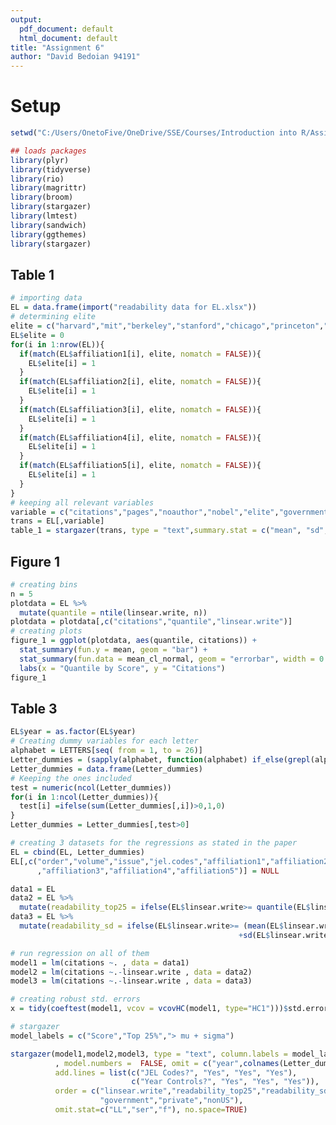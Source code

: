 ---
output:
  pdf_document: default
  html_document: default
title: "Assignment 6"
author: "David Bedoian 94191"
---
# Setup
```{r, message=FALSE, warning=FALSE}
setwd("C:/Users/OnetoFive/OneDrive/SSE/Courses/Introduction into R/Assignment 6/Assignment 6")

## loads packages
library(plyr) 
library(tidyverse)
library(rio)
library(magrittr)
library(broom)
library(stargazer)
library(lmtest)
library(sandwich)
library(ggthemes)
library(stargazer)
```

## Table 1
```{r, message=FALSE}
# importing data
EL = data.frame(import("readability data for EL.xlsx"))
# determining elite
elite = c("harvard","mit","berkeley","stanford","chicago","princeton","penn","columbia","yale","nyu")
EL$elite = 0
for(i in 1:nrow(EL)){
  if(match(EL$affiliation1[i], elite, nomatch = FALSE)){
    EL$elite[i] = 1
  }
  if(match(EL$affiliation2[i], elite, nomatch = FALSE)){
    EL$elite[i] = 1
  }
  if(match(EL$affiliation3[i], elite, nomatch = FALSE)){
    EL$elite[i] = 1
  }
  if(match(EL$affiliation4[i], elite, nomatch = FALSE)){
    EL$elite[i] = 1
  }
  if(match(EL$affiliation5[i], elite, nomatch = FALSE)){
    EL$elite[i] = 1
  }
}
# keeping all relevant variables
variable = c("citations","pages","noauthor","nobel","elite","government","private","nonUS")
trans = EL[,variable]
table_1 = stargazer(trans, type = "text",summary.stat = c("mean", "sd", "min", "median", "max"),omit.stat=c("LL","ser","f"), no.space=TRUE)
```

## Figure 1
```{r, message=FALSE}

# creating bins
n = 5
plotdata = EL %>%
  mutate(quantile = ntile(linsear.write, n))
plotdata = plotdata[,c("citations","quantile","linsear.write")]
# creating plots
figure_1 = ggplot(plotdata, aes(quantile, citations)) +
  stat_summary(fun.y = mean, geom = "bar") + 
  stat_summary(fun.data = mean_cl_normal, geom = "errorbar", width = 0.2) + 
  labs(x = "Quantile by Score", y = "Citations")
figure_1  
```

## Table 3
```{r, message=FALSE}
EL$year = as.factor(EL$year) 
# Creating dummy variables for each letter
alphabet = LETTERS[seq( from = 1, to = 26)]
Letter_dummies = (sapply(alphabet, function(alphabet) if_else(grepl(alphabet, EL$jel.codes),1, 0)))
Letter_dummies = data.frame(Letter_dummies)
# Keeping the ones included
test = numeric(ncol(Letter_dummies))
for(i in 1:ncol(Letter_dummies)){
  test[i] =ifelse(sum(Letter_dummies[,i])>0,1,0)
}
Letter_dummies = Letter_dummies[,test>0]

# creating 3 datasets for the regressions as stated in the paper
EL = cbind(EL, Letter_dummies)
EL[,c("order","volume","issue","jel.codes","affiliation1","affiliation2"
      ,"affiliation3","affiliation4","affiliation5")] = NULL

data1 = EL
data2 = EL %>%
  mutate(readability_top25 = ifelse(EL$linsear.write>= quantile(EL$linsear.write, 0.75),1,0))
data3 = EL %>% 
  mutate(readability_sd = ifelse(EL$linsear.write>= (mean(EL$linsear.write)
                                                   +sd(EL$linsear.write)),1,0))

# run regression on all of them
model1 = lm(citations ~. , data = data1)
model2 = lm(citations ~.-linsear.write , data = data2)
model3 = lm(citations ~.-linsear.write , data = data3)

# creating robust std. errors
x = tidy(coeftest(model1, vcov = vcovHC(model1, type="HC1")))$std.error

# stargazer
model_labels = c("Score","Top 25%","> mu + sigma")

stargazer(model1,model2,model3, type = "text", column.labels = model_labels
          , model.numbers =  FALSE, omit = c("year",colnames(Letter_dummies)),
          add.lines = list(c("JEL Codes?", "Yes", "Yes", "Yes"),
                           c("Year Controls?", "Yes", "Yes", "Yes")),
          order = c("linsear.write","readability_top25","readability_sd","words","pages","noauthor","nobel","elite",
                    "government","private","nonUS"),
          omit.stat=c("LL","ser","f"), no.space=TRUE)
```